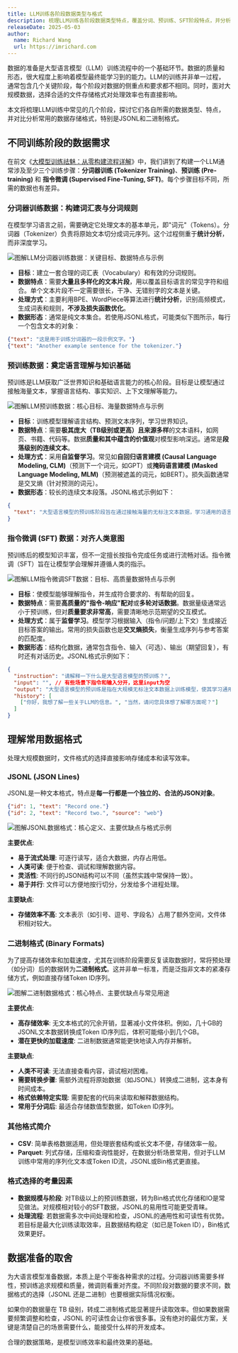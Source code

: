 ```yaml
---
title: LLM训练各阶段数据类型与格式
description: 梳理LLM训练各阶段数据类型特点，覆盖分词、预训练、SFT阶段特点，并分析JSONL与Bin等格式选择考量
releaseDate: 2025-05-03
author:
  name: Richard Wang
  url: https://imrichard.com
---
```


数据的准备是大型语言模型（LLM）训练流程中的一个基础环节。数据的质量和形态，很大程度上影响着模型最终能学习到的能力。LLM的训练并非单一过程，通常包含几个关键阶段，每个阶段对数据的侧重点和要求都不相同。同时，面对大规模数据，选择合适的文件存储格式对处理效率也有直接影响。

本文将梳理LLM训练中常见的几个阶段，探讨它们各自所需的数据类型、特点，并对比分析常用的数据存储格式，特别是JSONL和二进制格式。

## 不同训练阶段的数据需求

在前文《[大模型训练祛魅：从零构建流程详解](/docs/ai/fundamentals/fundamentals/guide-to-building-llms-from-scratch)》中，我们讲到了构建一个LLM通常涉及至少三个训练步骤：**分词器训练 (Tokenizer Training)**、**预训练 (Pre-training)** 和 **指令微调 (Supervised Fine-Tuning, SFT)**。每个步骤目标不同，所需的数据也有差异。

### 分词器训练数据：构建词汇表与分词规则

在模型学习语言之前，需要确定它处理文本的基本单元，即"词元"（Tokens）。分词器（Tokenizer）负责将原始文本切分成词元序列。这个过程侧重于**统计分析**，而非深度学习。

![图解LLM分词器训练数据：关键目标、数据特点与示例](/ai/fundamentals/llm-tokenizer-training-data-infographic.webp)

- **目标**：建立一套合理的词汇表（Vocabulary）和有效的分词规则。
- **数据特点**：需要**大量且多样化的文本片段**，用以覆盖目标语言的常见字符和组合。单个文本片段不一定需要很长，干净、无错别字的文本是关键。
- **处理方式**：主要利用BPE、WordPiece等算法进行**统计分析**，识别高频模式，生成词表和规则，**不涉及损失函数优化**。
- **数据形态**：通常是纯文本集合。若使用JSONL格式，可能类似下图所示，每行一个包含文本的对象：

```json
{"text": "这是用于训练分词器的一段示例文字。"}
{"text": "Another example sentence for the tokenizer."}
```

### 预训练数据：奠定语言理解与知识基础

预训练是LLM获取广泛世界知识和基础语言能力的核心阶段。目标是让模型通过接触海量文本，掌握语言结构、事实知识、上下文理解等能力。

![图解LLM预训练数据：核心目标、海量数据特点与示例](/ai/fundamentals/llm-pretraining-data-infographic.webp)

- **目标**：训练模型理解语言结构、预测文本序列，学习世界知识。
- **数据特点**：需要**极其庞大（TB级别或更高）且来源多样**的文本语料，如网页、书籍、代码等。数据**质量和其中蕴含的价值观**对模型影响深远。通常是**段落级别的连续文本**。
- **处理方式**：采用**自监督学习**。常见如**自回归语言建模 (Causal Language Modeling, CLM)**（预测下一个词元，如GPT）或**掩码语言建模 (Masked Language Modeling, MLM)**（预测被遮盖的词元，如BERT）。损失函数通常是交叉熵（针对预测的词元）。
- **数据形态**：较长的连续文本段落。JSONL格式示例如下：

```json
{
  "text": "大型语言模型的预训练阶段旨在通过接触海量的无标注文本数据，学习通用的语言表示。这个过程通常采用自监督学习范式，例如预测文本中的下一个词（Causal Language Modeling, CLM）或填充被掩盖的词（Masked Language Modeling, MLM）。例如，像GPT系列模型主要采用CLM目标，而BERT系列则以MLM闻名。预训练赋予了模型强大的泛化能力，使其能够理解和生成各种类型的文本。"
}
```

### 指令微调 (SFT) 数据：对齐人类意图

预训练后的模型知识丰富，但不一定擅长按指令完成任务或进行流畅对话。指令微调（SFT）旨在让模型学会理解并遵循人类的指示。

![图解LLM指令微调SFT数据：目标、高质量数据特点与示例](/ai/fundamentals/llm-sft-instruction-tuning-data-infographic.webp)

- **目标**：使模型能够理解指令，并生成符合要求的、有帮助的回复。
- **数据特点**：需要**高质量的"指令-响应"配对**或**多轮对话数据**。数据量级通常远小于预训练，但对**质量要求非常高**，需要清晰地示范期望的交互模式。
- **处理方式**：属于**监督学习**。模型学习根据输入（指令/问题/上下文）生成接近目标答案的输出。常用的损失函数也是**交叉熵损失**，衡量生成序列与参考答案的匹配度。
- **数据形态**：结构化数据，通常包含指令、输入（可选）、输出（期望回复），有时还有对话历史。JSONL格式示例如下：

```json
{
  "instruction": "请解释一下什么是大型语言模型的预训练？",
  "input": "", // 有些场景下指令和输入分开，这里input为空
  "output": "大型语言模型的预训练是指在大规模无标注文本数据上训练模型，使其学习通用的语言知识和模式的过程。这个阶段的目标不是完成特定任务，而是建立一个强大的基础模型。",
  "history": [
    ["你好，我想了解一些关于LLM的信息。", "当然，请问您具体想了解哪方面呢？"]
  ]
}
```

## 理解常用数据格式

处理大规模数据时，文件格式的选择直接影响存储成本和读写效率。

### JSONL (JSON Lines)

JSONL是一种文本格式，特点是**每一行都是一个独立的、合法的JSON对象**。

```json
{"id": 1, "text": "Record one."}
{"id": 2, "text": "Record two.", "source": "web"}
```

![图解JSONL数据格式：核心定义、主要优缺点与格式示例](/ai/fundamentals/llm-jsonl-data-format-infographic.webp)

**主要优点**:

- **易于流式处理**: 可逐行读写，适合大数据，内存占用低。
- **人类可读**: 便于检查、调试和理解数据内容。
- **灵活性**: 不同行的JSON结构可以不同（虽然实践中常保持一致）。
- **易于并行**: 文件可以方便地按行切分，分发给多个进程处理。

**主要缺点**:

- **存储效率不高**: 文本表示（如引号、逗号、字段名）占用了额外空间，文件体积相对较大。

### 二进制格式 (Binary Formats)

为了提高存储效率和加载速度，尤其在训练阶段需要反复读取数据时，常将预处理（如分词）后的数据转为**二进制格式**。这并非单一标准，而是泛指非文本的紧凑存储方式，例如直接存储Token ID序列。

![图解二进制数据格式：核心特点、主要优缺点与常见用途](/ai/fundamentals/llm-binary-bin-data-format-infographic.webp)

**主要优点**:

- **高存储效率**: 无文本格式的冗余开销，显著减小文件体积。例如，几十GB的JSONL文本数据转换成Token ID序列后，体积可能缩小到几个GB。
- **潜在更快的加载速度**: 二进制数据通常能更快地读入内存并解析。

**主要缺点**:

- **人类不可读**: 无法直接查看内容，调试相对困难。
- **需要转换步骤**: 需额外流程将原始数据（如JSONL）转换成二进制，这本身有时间成本。
- **格式依赖特定实现**: 需要配套的代码来读取和解释数据结构。
- **常用于分词后**: 最适合存储数值型数据，如Token ID序列。

### 其他格式简介

- **CSV**: 简单表格数据适用，但处理嵌套结构或长文本不便，存储效率一般。
- **Parquet**: 列式存储，压缩和查询性能好，在数据分析场景常用，但对于LLM训练中常用的序列化文本或Token ID流，JSONL或Bin格式更直接。

### 格式选择的考量因素

- **数据规模与阶段**: 对TB级以上的预训练数据，转为Bin格式优化存储和IO是常见做法。对规模相对较小的SFT数据，JSONL的易用性可能更受青睐。
- **处理流程**: 若数据需多次中间处理和检查，JSONL的通用性和可读性有优势。若目标是最大化训练读取效率，且数据结构稳定（如已是Token ID），Bin格式效果更好。

## 数据准备的取舍

为大语言模型准备数据，本质上是个平衡各种需求的过程。分词器训练需要多样性，预训练追求规模和质量，微调则看重对齐度。不同阶段对数据的要求不同，数据格式的选择（JSONL 还是二进制）也要根据实际情况权衡。

如果你的数据量在 TB 级别，转成二进制格式能显著提升读取效率。但如果数据需要频繁调整和检查，JSONL 的可读性会让你省很多事。没有绝对的最优方案，关键是清楚自己的场景需要什么，能接受什么样的开发成本。

合理的数据策略，是模型训练效率和最终效果的基础。

